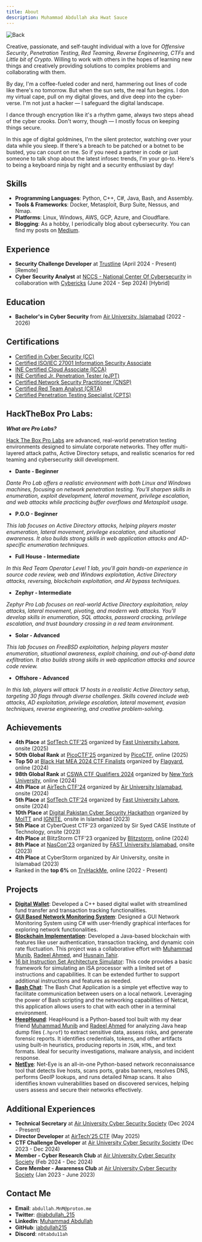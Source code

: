 ```yaml
---
title: About
description: Muhammad Abdullah aka Hwat Sauce
---
```


![Back](/static/images/back.jpg)

Creative, passionate, and self-taught individual with a love for *Offensive Security*, *Penetration Testing*, *Red Teaming*, *Reverse Engineering*, *CTFs* and *Little bit of Crypto*. Willing to work with others in the hopes of learning new things and creatively providing solutions to complex problems and collaborating with them.

By day, I'm a coffee-fueled coder and nerd, hammering out lines of code like there's no tomorrow. But when the sun sets, the real fun begins. I don my virtual cape, pull on my digital gloves, and dive deep into the cyber-verse. I'm not just a hacker — I safeguard the digital landscape.

I dance through encryption like it's a rhythm game, always two steps ahead of the cyber crooks. Don't worry, though — I mostly focus on keeping things secure.

In this age of digital goldmines, I'm the silent protector, watching over your data while you sleep. If there's a breach to be patched or a botnet to be busted, you can count on me. So if you need a partner in code or just someone to talk shop about the latest infosec trends, I'm your go-to. Here's to being a keyboard ninja by night and a security enthusiast by day!

## Skills

- **Programming Languages**: Python, C++, C#, Java, Bash, and Assembly.
- **Tools & Frameworks**: Docker, Metasploit, Burp Suite, Nessus, and Nmap.
- **Platforms**: Linux, Windows, AWS, GCP, Azure, and Cloudflare.
- **Blogging**: As a hobby, I periodically blog about cybersecurity. You can find my posts on [Medium](https://medium.com/@iabdullah_215).

## Experience

- **Security Challenge Developer** at [Trustline](https://www.trustline.sa/) (April 2024 - Present) [Remote]
- **Cyber Security Analyst** at [NCCS - National Center Of Cybersecurity](https://www.nccs.pk/) in collaboration with [Cybericks](https://cybericks.com/) (June 2024 - Sep 2024) [Hybrid]

## Education

- **Bachelor's in Cyber Security** from [Air University, Islamabad](https://au.edu.pk/) (2022 - 2026)

## Certifications

- [Certified in Cyber Security (CC)]()
- [Certified ISO/IEC 27001 Information Security Associate](https://www.skillfront.com/Badges/96244120273692)
- [INE Certified Cloud Associate (ICCA)](https://certs.ine.com/3d857008-1603-41dc-a5ea-1e0c590cbe33#gs.b8suwa)
- [INE Certified Jr. Penetration Tester (eJPT)](https://certs.ine.com/3d857008-1603-41dc-a5ea-1e0c590cbe33#gs.b8suwa)
- [Certified Network Security Practitioner (CNSP)]()
- [Certified Red Team Analyst (CRTA)](https://www.credential.net/724e06f3-0a39-402b-9ced-b9c3953aa3e3#acc.eXn7Jl3j)
- [Certified Penetration Testing Specialist (CPTS)](https://www.hackthebox.com/certificates)

## HackTheBox Pro Labs:
**_What are Pro Labs?_**

[Hack The Box Pro Labs](https://app.hackthebox.com/prolabs) are advanced, real-world penetration testing environments designed to simulate corporate networks. They offer multi-layered attack paths, Active Directory setups, and realistic scenarios for red teaming and cybersecurity skill development.
- **Dante - Beginner**

_Dante Pro Lab offers a realistic environment with both Linux and Windows machines, focusing on network penetration testing. You'll sharpen skills in enumeration, exploit development, lateral movement, privilege escalation, and web attacks while practicing buffer overflows and Metasploit usage._
- **P.O.O - Beginner**

_This lab focuses on Active Directory attacks, helping players master enumeration, lateral movement, privilege escalation, and situational awareness. It also builds strong skills in web application attacks and AD-specific enumeration techniques._
- **Full House - Intermediate**

_In this Red Team Operator Level 1 lab, you'll gain hands-on experience in source code review, web and Windows exploitation, Active Directory attacks, reversing, blockchain exploitation, and AI bypass techniques._
- **Zephyr - Intermediate**

_Zephyr Pro Lab focuses on real-world Active Directory exploitation, relay attacks, lateral movement, pivoting, and modern web attacks. You'll develop skills in enumeration, SQL attacks, password cracking, privilege escalation, and trust boundary crossing in a red team environment._

- **Solar - Advanced**

_This lab focuses on FreeBSD exploitation, helping players master enumeration, situational awareness, exploit chaining, and out-of-band data exfiltration. It also builds strong skills in web application attacks and source code review._

- **Offshore - Advanced**

_In this lab, players will attack 17 hosts in a realistic Active Directory setup, targeting 30 flags through diverse challenges. Skills covered include web attacks, AD exploitation, privilege escalation, lateral movement, evasion techniques, reverse engineering, and creative problem-solving._

## Achievements

- **4th Place** at [SofTech CTF'25](https://softecnu.org/) organized by [Fast University Lahore](https://lhr.nu.edu.pk/), onsite (2025)
- **50th Global Rank** at [PicoCTF'25](https://picoctf.org/competitions/2025-spring.html) organized by [PicoCTF](https://picoctf.org/), online (2025)
- **Top 50** at [Black Hat MEA 2024 CTF Finalists](https://blackhatmea.com/) organized by [Flagyard](https://flagyard.com/), online (2024)
- **98th Global Rank** at [CSWA CTF Qualifiers 2024](https://www.csaw.io/ctf) organized by [New York University](https://www.nyu.edu/), online (2024)
- **4th Place** at [AirTech CTF'24](https://auair.tech/) organized by [Air University Islamabad](https://www.au.edu.pk/), onsite (2024)
- **5th Place** at [SofTech CTF'24](https://softecnu.org/) organized by [Fast University Lahore](https://lhr.nu.edu.pk/), onsite (2024)
- **10th Place** at [Digital Pakistan Cyber Security Hackathon](https://cyberhackathon.pk/) organized by [MoITT](https://moitt.gov.pk/) and [IGNITE](https://ignite.org.pk/), onsite in Islamabad (2023)
- **5th Place** at CyberQuest CTF'23 organized by Sir Syed CASE Institute of Technology, onsite (2023)
- **4th Place** at BlitzStorm CTF'23 organized by [Blitzstorm](https://www.linkedin.com/company/blitzstorm/), online (2024)
- **8th Place** at [NasCon'23](https://ctftime.org/event/1894/) organized by [FAST University Islamabad](http://isb.nu.edu.pk/), onsite (2023)
- **4th Place** at CyberStorm organized by Air University, onsite in Islamabad (2023)
- Ranked in the **top 6%** on [TryHackMe](https://tryhackme.com/p/M.n.M), online (2022 - Present)

## Projects

- [**Digital Wallet**](https://github.com/iabdullah215/Programming-Fundamentals): Developed a C++ based digital wallet with streamlined fund transfer and transaction tracking functionalities.
- [**GUI Based Network Monitoring System**](https://github.com/iabdullah215/OOP2): Designed a GUI Network Monitoring System using C# with user-friendly graphical interfaces for exploring network functionalities.
- [**Blockchain Implementation**](https://github.com/mun1bxD/BlockChain): Developed a Java-based blockchain with features like user authentication, transaction tracking, and dynamic coin rate fluctuation. This project was a collaborative effort with [Muhammad Munib](https://www.linkedin.com/in/muhammad-munib-nawaz-7b8129292/), [Radeel Ahmed](https://www.linkedin.com/in/radeel-ahmad-866a50293/), and [Husnain Tahir](https://www.linkedin.com/in/husnain-tahir-551921225/).
- [16 bit Instruction Set Architecture Simulator](https://github.com/iabdullah215/16-bit-Instruction-Set-Architecture-Simulator): This code provides a basic framework for simulating an ISA processor with a limited set of instructions and capabilities. It can be extended further to support additional instructions and features as needed.
- [**Bash Chat**](https://github.com/iabdullah215/CS225-L/tree/main/Project): The Bash Chat Application is a simple yet effective way to facilitate communication between users on a local network. Leveraging the power of Bash scripting and the networking capabilities of Netcat, this application allows users to chat with each other in a terminal environment.
- [**HeepHound**](https://github.com/iabdullah215/HeapHound): HeapHound is a Python-based tool built with my dear friend [Muhammad Munib](https://www.linkedin.com/in/muhammad-munib-nawaz-7b8129292/) and [Radeel Ahmed](https://www.linkedin.com/in/radeel-ahmad-866a50293/) for analyzing Java heap dump files (`.hprof`) to extract sensitive data, assess risks, and generate forensic reports. It identifies credentials, tokens, and other artifacts using built-in heuristics, producing reports in `JSON`, `HTML`, and text formats. Ideal for security investigations, malware analysis, and incident response.
- [**NetEye**](https://github.com/iabdullah215/NetEye): Net-Eye is an all-in-one Python-based network reconnaissance tool that detects live hosts, scans ports, grabs banners, resolves DNS, performs GeoIP lookups, and runs detailed Nmap scans. It also identifies known vulnerabilities based on discovered services, helping users assess and secure their networks effectively.

## Additional Experiences

- **Technical Secretary** at [Air University Cyber Security Society](https://aucss-beta.vercel.app/) (Dec 2024 - Present)
- **Director Developer** at [AirTech'25 CTF](https://www.instagram.com/airtech.25/?hl=en) (May 2025)
- **CTF Challenge Developer** at [Air University Cyber Security Society](https://aucss-beta.vercel.app/) (Dec 2023 - Dec 2024)
- **Member - Cyber Research Club** at [Air University Cyber Security Society](https://aucss-beta.vercel.app/) (Feb 2024 - Dec 2024)
- **Core Member - Awareness Club** at [Air University Cyber Security Society](https://aucss-beta.vercel.app/) (Jan 2023 - June 2023)

## Contact Me

- **Email**: `abdullah.MnM@proton.me`
- **Twitter**: [@iabdullah_215](https://twitter.com/iabdullah_215)
- **LinkedIn**: [Muhammad Abdullah](https://www.linkedin.com/in/muhammad-abdullah-691a1026a/)
- **GitHub**: [iabdullah215](https://github.com/iabdullah215)
- **Discord**: `n0tabdu11ah`
